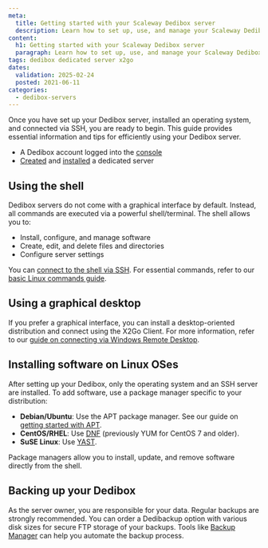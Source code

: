 ```yaml
---
meta:
  title: Getting started with your Scaleway Dedibox server
  description: Learn how to set up, use, and manage your Scaleway Dedibox server with this comprehensive guide, including tips on using the shell, installing software, and backing up your data.
content:
  h1: Getting started with your Scaleway Dedibox server
  paragraph: Learn how to set up, use, and manage your Scaleway Dedibox server with this comprehensive guide, including tips on using the shell, installing software, and backing up your data.
tags: dedibox dedicated server x2go
dates:
  validation: 2025-02-24
  posted: 2021-06-11
categories:
  - dedibox-servers
---
```


Once you have set up your Dedibox server, installed an operating system, and connected via SSH, you are ready to begin. This guide provides essential information and tips for efficiently using your Dedibox server.

<Macro id="requirements" />

- A Dedibox account logged into the [console](https://console.online.net)
- [Created](/dedibox/how-to/order-a-server/) and [installed](/dedibox/how-to/install-a-server/) a dedicated server

## Using the shell

Dedibox servers do not come with a graphical interface by default. Instead, all commands are executed via a powerful shell/terminal. The shell allows you to:

- Install, configure, and manage software
- Create, edit, and delete files and directories
- Configure server settings

You can [connect to the shell via SSH](/dedibox/how-to/connect-to-server/#connecting-via-ssh). For essential commands, refer to our [basic Linux commands guide](/dedibox/reference-content/basic-linux-commands/).

## Using a graphical desktop

If you prefer a graphical interface, you can install a desktop-oriented distribution and connect using the X2Go Client. For more information, refer to our [guide on connecting via Windows Remote Desktop](/dedibox/how-to/connect-to-server/#connecting-via-remote-desktop).

## Installing software on Linux OSes

After setting up your Dedibox, only the operating system and an SSH server are installed. To add software, use a package manager specific to your distribution:

- **Debian/Ubuntu**: Use the APT package manager. See our guide on [getting started with APT](/dedibox/how-to/manage-packages/).
- **CentOS/RHEL**: Use [DNF](https://dnf.readthedocs.io/en/latest/) (previously YUM for CentOS 7 and older).
- **SuSE Linux**: Use [YAST](https://documentation.suse.com/sles/15-SP2/html/SLES-all/cha-yast-software.html).

Package managers allow you to install, update, and remove software directly from the shell.

## Backing up your Dedibox

As the server owner, you are responsible for your data. Regular backups are strongly recommended. You can order a Dedibackup option with various disk sizes for secure FTP storage of your backups. Tools like [Backup Manager](https://manpages.ubuntu.com/manpages/oracular/en/man8/backup-manager.8.html) can help you automate the backup process.